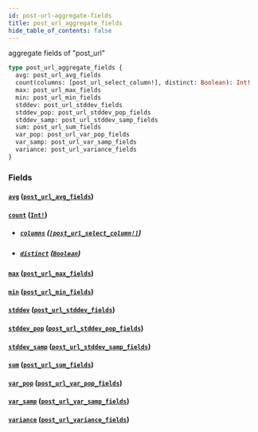 ```yaml
---
id: post-url-aggregate-fields
title: post_url_aggregate_fields
hide_table_of_contents: false
---
```


aggregate fields of "post_url"

```graphql
type post_url_aggregate_fields {
  avg: post_url_avg_fields
  count(columns: [post_url_select_column!], distinct: Boolean): Int!
  max: post_url_max_fields
  min: post_url_min_fields
  stddev: post_url_stddev_fields
  stddev_pop: post_url_stddev_pop_fields
  stddev_samp: post_url_stddev_samp_fields
  sum: post_url_sum_fields
  var_pop: post_url_var_pop_fields
  var_samp: post_url_var_samp_fields
  variance: post_url_variance_fields
}
```

### Fields

#### [`avg`](#) ([`post_url_avg_fields`](../objects/post-url-avg-fields))

#### [`count`](#) ([`Int!`](../scalars/int))

- ##### [`columns`](#) ([`[post_url_select_column!]`](../enums/post-url-select-column))

- ##### [`distinct`](#) ([`Boolean`](../scalars/boolean))

#### [`max`](#) ([`post_url_max_fields`](../objects/post-url-max-fields))

#### [`min`](#) ([`post_url_min_fields`](../objects/post-url-min-fields))

#### [`stddev`](#) ([`post_url_stddev_fields`](../objects/post-url-stddev-fields))

#### [`stddev_pop`](#) ([`post_url_stddev_pop_fields`](../objects/post-url-stddev-pop-fields))

#### [`stddev_samp`](#) ([`post_url_stddev_samp_fields`](../objects/post-url-stddev-samp-fields))

#### [`sum`](#) ([`post_url_sum_fields`](../objects/post-url-sum-fields))

#### [`var_pop`](#) ([`post_url_var_pop_fields`](../objects/post-url-var-pop-fields))

#### [`var_samp`](#) ([`post_url_var_samp_fields`](../objects/post-url-var-samp-fields))

#### [`variance`](#) ([`post_url_variance_fields`](../objects/post-url-variance-fields))
